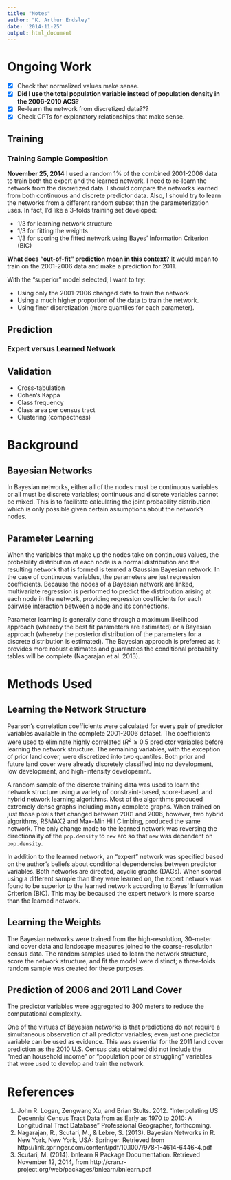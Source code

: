 ```yaml
---
title: "Notes"
author: "K. Arthur Endsley"
date: '2014-11-25'
output: html_document
---
```


# Ongoing Work

- [x] Check that normalized values make sense.
- [x] **Did I use the total population variable instead of population density in the 2006-2010 ACS?**
- [x] Re-learn the network from discretized data???
- [x] Check CPTs for explanatory relationships that make sense.

## Training

### Training Sample Composition

**November 25, 2014**
I used a random 1% of the combined 2001-2006 data to train both the expert and the learned network. I need to re-learn the network from the discretized data. I should compare the networks learned from both continuous and discrete predictor data. Also, I should try to learn the networks from a different random subset than the parameterization uses. In fact, I'd like a 3-folds training set developed:

- 1/3 for learning network structure
- 1/3 for fitting the weights
- 1/3 for scoring the fitted network using Bayes' Information Criterion (BIC)

**What does "out-of-fit" prediction mean in this context?** It would mean to train on the 2001-2006 data and make a prediction for 2011.

With the "superior" model selected, I want to try:

- Using only the 2001-2006 changed data to train the network.
- Using a much higher proportion of the data to train the network.
- Using finer discretization (more quantiles for each parameter).

## Prediction

### Expert versus Learned Network

## Validation

* Cross-tabulation
* Cohen's Kappa
* Class frequency
* Class area per census tract
* Clustering (compactness)

# Background

## Bayesian Networks

In Bayesian networks, either all of the nodes must be continuous variables or all must be discrete variables; continuous and discrete variables cannot be mixed. This is to facilitate calculating the joint probability distribution which is only possible given certain assumptions about the network's nodes.

## Parameter Learning

When the variables that make up the nodes take on continuous values, the probability distribution of each node is a normal distribution and the resulting network that is formed is termed a Gaussian Bayesian network. In the case of continuous variables, the parameters are just regression coefficients. Because the nodes of a Bayesian network are linked, multivariate regression is performed to predict the distribution arising at each node in the network, providing regression coefficients for each pairwise interaction between a node and its connections.

Parameter learning is generally done through a maximum likelihood approach (whereby the best fit parameters are estimated) or a Bayesian approach (whereby the posterior distribution of the parameters for a discrete distribution is estimated). The Bayesian approach is preferred as it provides more robust estimates and guarantees the conditional probability tables will be complete (Nagarajan et al. 2013).

# Methods Used

## Learning the Network Structure

Pearson's correlation coefficients were calculated for every pair of predictor variables available in the complete 2001-2006 dataset. The coefficients were used to eliminate highly correlated ($R^2 \geq 0.5$ predictor variables before learning the network structure. The remaining variables, with the exception of prior land cover, were discretized into two quantiles. Both prior and future land cover were already discretely classified into no development, low development, and high-intensity developemnt.

A random sample of the discrete training data was used to learn the network structure using a variety of constraint-based, score-based, and hybrid network learning algorithms. Most of the algorithms produced extremely dense graphs including many complete graphs. When trained on just those pixels that changed between 2001 and 2006, however, two hybrid algorithms, RSMAX2 and Max-Min Hill Climbing, produced the same network. The only change made to the learned network was reversing the directionality of the `pop.density` to `new` arc so that `new` was dependent on `pop.density`.

In addition to the learned network, an "expert" network was specified based on the author's beliefs about conditional dependencies between predictor variables. Both networks are directed, acyclic graphs (DAGs). When scored using a different sample than they were learned on, the expert network was found to be superior to the learned network according to Bayes' Information Criterion (BIC). This may be becaused the expert network is more sparse than the learned network.

## Learning the Weights

The Bayesian networks were trained from the high-resolution, 30-meter land cover data and landscape measures joined to the coarse-resolution census data. The random samples used to learn the network structure, score the network structure, and fit the model were distinct; a three-folds random sample was created for these purposes.

## Prediction of 2006 and 2011 Land Cover

The predictor variables were aggregated to 300 meters to reduce the computational complexity.

One of the virtues of Bayesian networks is that predictions do not require a simultaneous observation of all predictor variables; even just one predictor variable can be used as evidence. This was essential for the 2011 land cover prediction as the 2010 U.S. Census data obtained did not include the "median household income" or "population poor or struggling" variables that were used to develop and train the network.

# References

1. John R. Logan, Zengwang Xu, and Brian Stults. 2012. "Interpolating US Decennial Census Tract Data from as Early as 1970 to 2010: A Longitudinal Tract Database" Professional Geographer, forthcoming.
2. Nagarajan, R., Scutari, M., & Lebre, S. (2013). Bayesian Networks in R. New York, New York, USA: Springer. Retrieved from http://link.springer.com/content/pdf/10.1007/978-1-4614-6446-4.pdf
3. Scutari, M. (2014). bnlearn R Package Documentation. Retrieved November 12, 2014, from http://cran.r-project.org/web/packages/bnlearn/bnlearn.pdf
